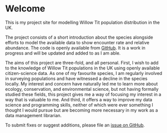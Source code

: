# Welcome {.unnumbered}

This is my project site for modelling Willow Tit population distribution in the UK.

The project consists of a short introduction about the species alongside efforts to model the available data to show encounter rate and relative abundance. The code is openly available from [GitHub](https://github.com/jacvig/WillowTit2024). It is a work in progress and will be updated and added to as I am able.

The aims of this project are three-fold, and all personal. First, I wish to add to the knowledge of Willow Tit populations in the UK using openly available citizen-science data. As one of my favourite species, I am regularly involved in surveying populations and have witnessed a decline in the species locally. My interest and concern have naturally led me to learn more about ecology, conservation, and environmental science, but not having formally studied these fields, this project gives me a way of focusing my interest in a way that is valuable to me. And third, it offers a way to improve my data science and programming skills, neither of which were ever something I thought I would pursue but are becoming more necessary in my work as a data management librarian.

To submit fixes or suggest additions, please file an [issue on GitHub](https://github.com/jacvig/WillowTit2024/issues).
